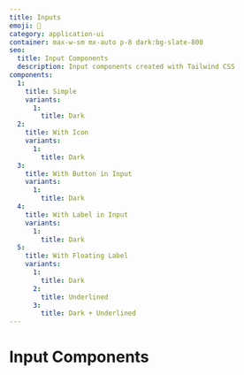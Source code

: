 ```yaml
---
title: Inputs
emoji: 🔌
category: application-ui
container: max-w-sm mx-auto p-8 dark:bg-slate-800
seo:
  title: Input Components
  description: Input components created with Tailwind CSS
components:
  1:
    title: Simple
    variants:
      1:
        title: Dark
  2:
    title: With Icon
    variants:
      1:
        title: Dark
  3:
    title: With Button in Input
    variants:
      1:
        title: Dark
  4:
    title: With Label in Input
    variants:
      1:
        title: Dark
  5:
    title: With Floating Label
    variants:
      1:
        title: Dark
      2:
        title: Underlined
      3:
        title: Dark + Underlined
---
```


# Input Components

<List
  componentsData={componentsArray}
  componentContainer={componentContainer}
/>
